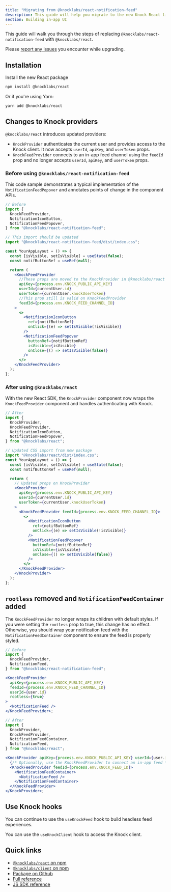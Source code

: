 ```yaml
---
title: "Migrating from @knocklabs/react-notification-feed"
description: This guide will help you migrate to the new Knock React library
section: Building in-app UI
---
```


This guide will walk you through the steps of replacing `@knocklabs/react-notification-feed` with `@knocklabs/react`.

Please [report any issues](https://github.com/knocklabs/javascript/issues/new) you encounter while upgrading.

## Installation

Install the new React package

```bash Install with npm
npm install @knocklabs/react
```

Or if you're using Yarn:

```bash Install with Yarn
yarn add @knocklabs/react
```

## Changes to Knock providers

`@knocklabs/react` introduces updated providers:

- `KnockProvider` authenticates the current user and provides access to the Knock client. It now accepts `userId`, `apiKey`, and `userToken` props.
- `KnockFeedProvider` connects to an in-app feed channel using the `feedId` prop and no longer accepts `userId`, `apiKey`, and `userToken` props.

### Before using `@knocklabs/react-notification-feed`

This code sample demonstrates a typical implementation of the `NotificationFeedPopover` and annotates
points of change in the component APIs.

```jsx Set up Knock providers
// Before
import {
  KnockFeedProvider,
  NotificationIconButton,
  NotificationFeedPopover,
} from "@knocklabs/react-notification-feed";

// This import should be updated
import "@knocklabs/react-notification-feed/dist/index.css";

const YourAppLayout = () => {
  const [isVisible, setIsVisible] = useState(false);
  const notifButtonRef = useRef(null);

  return (
    <KnockFeedProvider
      //These props are moved to the KnockProvider in @knocklabs/react
      apiKey={process.env.KNOCK_PUBLIC_API_KEY}
      userId={currentUser.id}
      userToken={currentUser.knockUserToken}
      //This prop still is valid on KnockFeedProvider
      feedId={process.env.KNOCK_FEED_CHANNEL_ID}
    >
      <>
        <NotificationIconButton
          ref={notifButtonRef}
          onClick={(e) => setIsVisible(!isVisible)}
        />
        <NotificationFeedPopover
          buttonRef={notifButtonRef}
          isVisible={isVisible}
          onClose={() => setIsVisible(false)}
        />
      </>
    </KnockFeedProvider>
  );
};
```

### After using `@knocklabs/react`

With the new React SDK, the `KnockProvider` component now wraps the `KnockFeedProvider` component and handles authenticating with Knock.

```jsx
// After
import {
  KnockProvider,
  KnockFeedProvider,
  NotificationIconButton,
  NotificationFeedPopover,
} from "@knocklabs/react";

// Updated CSS import from new package
import "@knocklabs/react/dist/index.css";
const YourAppLayout = () => {
  const [isVisible, setIsVisible] = useState(false);
  const notifButtonRef = useRef(null);

  return (
    // Updated props on KnockProvider
    <KnockProvider
      apiKey={process.env.KNOCK_PUBLIC_API_KEY}
      userId={currentUser.id}
      userToken={currentUser.knockUserToken}
    >
      <KnockFeedProvider feedId={process.env.KNOCK_FEED_CHANNEL_ID}>
        <>
          <NotificationIconButton
            ref={notifButtonRef}
            onClick={(e) => setIsVisible(!isVisible)}
          />
          <NotificationFeedPopover
            buttonRef={notifButtonRef}
            isVisible={isVisible}
            onClose={() => setIsVisible(false)}
          />
        </>
      </KnockFeedProvider>
    </KnockProvider>
  );
};
```

## `rootless` removed and `NotificationFeedContainer` added

The `KnockFeedProvider` no longer wraps its children with default styles. If you were setting the `rootless` prop to true, this change has no effect. Otherwise, you should wrap your notification feed with the `NotificationFeedContainer` component to ensure the feed is properly styled.

```jsx rootless
// Before
import {
  KnockFeedProvider,
  NotificationFeed,
} from "@knocklabs/react-notification-feed";

<KnockFeedProvider
  apiKey={process.env.KNOCK_PUBLIC_API_KEY}
  feedId={process.env.KNOCK_FEED_CHANNEL_ID}
  userId={user.id}
  rootless={true}
>
  <NotificationFeed />
</KnockFeedProvider>;

// After
import {
  KnockProvider,
  KnockFeedProvider,
  NotificationFeedContainer,
  NotificationFeed,
} from "@knocklabs/react";

<KnockProvider apiKey={process.env.KNOCK_PUBLIC_API_KEY} userId={user.id}>
  {/* Optionally, use the KnockFeedProvider to connect an in-app feed */}
  <KnockFeedProvider feedId={process.env.KNOCK_FEED_ID}>
    <NotificationFeedContainer>
      <NotificationFeed />
    </NotificationFeedContainer>
  </KnockFeedProvider>
</KnockProvider>;
```

## Use Knock hooks

You can continue to use the `useKnockFeed` hook to build headless feed experiences.

You can use the `useKnockClient` hook to access the Knock client.

## Quick links

- [`@knocklabs/react` on npm](https://www.npmjs.com/package/@knocklabs/react)
- [`@knocklabs/client` on npm](https://www.npmjs.com/package/@knocklabs/client)
- [Package on Github](https://github.com/knocklabs/javascript/tree/main/packages/react)
- [Full reference](/in-app-ui/react/reference)
- [JS SDK reference](/in-app-ui/javascript/reference)
